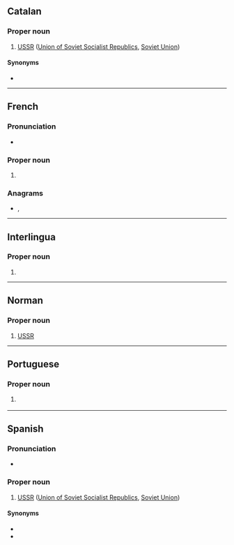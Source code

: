 ==Catalan==

===Proper noun===
{{ca-proper noun|f}}

# [[USSR]] ([[Union of Soviet Socialist Republics]], [[Soviet Union]])

====Synonyms====
* {{l|ca|Unió de Repúbliques Socialistes Soviètiques}}

----

==French==

===Pronunciation===
* {{fr-IPA|u-erre-esse-esse}}

===Proper noun===
{{fr-proper noun|f}}

# {{initialism of|lang=fr|Union des républiques socialistes soviétiques}}

===Anagrams===
* {{l|fr|surs}}, {{l|fr|sûrs}}

----

==Interlingua==

===Proper noun===
{{head|ia|proper noun}}

# {{initialism of|Union del Republicas Socialista Sovietic|lang=ia}}

----

==Norman==

===Proper noun===
{{nrf-proper noun|f}}

# {{lb|nrf|Jersey}} {{initialism of|Unnion d'Républyiques Socialistes Soviétiques|lang=nrf}} [[USSR]] {{gloss|the Soviet Union}}

----

==Portuguese==

===Proper noun===
{{pt-proper noun|f}}

# {{initialism of|União das Repúblicas Socialistas Soviéticas|lang=pt}} {{l|en|USSR}} {{gloss|the Soviet Union}}

----

==Spanish==
{{wikipedia|lang=es}}

===Pronunciation===
* {{IPA|/urs/|lang=es}}

===Proper noun===
{{es-proper noun|f}}

# [[USSR]] ([[Union of Soviet Socialist Republics]], [[Soviet Union]])

====Synonyms====
* {{l|es|Unión de Repúblicas Socialistas Soviéticas}}
* {{l|es|Unión Soviética}}